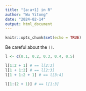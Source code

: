 ```yaml
---
title: "[a:a+1] in R"
author: "Wu Yitong"
date: "2024-02-14"
output: html_document
---
```


```r
knitr::opts_chunk$set(echo = TRUE)
```

Be careful about the `[]`.
```r
l <- c(0.1, 0.2, 0.3, 0.4, 0.5)

l[1:2 + 1] # == l[2:3]
l[1 + 1:2] # == l[2:3]
l[1 + 1:2 + 1] # == l[3:4]

l[1:(2 + 1)] # == l[1:3]
```
